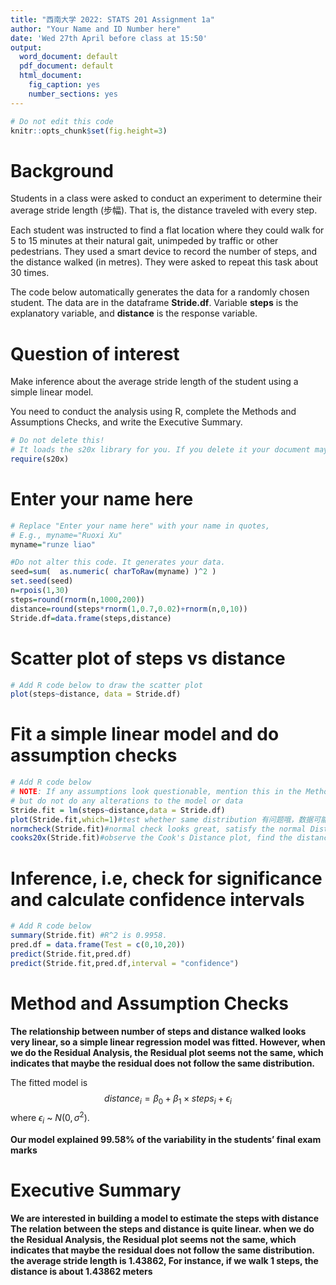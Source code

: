 ---
title: "西南大学 2022: STATS 201 Assignment 1a"
author: "Your Name and ID Number here"
date: 'Wed 27th April before class at 15:50'
output:
  word_document: default
  pdf_document: default
  html_document:
    fig_caption: yes
    number_sections: yes
---

```{r global_options, include=FALSE}
# Do not edit this code
knitr::opts_chunk$set(fig.height=3)
```

# Background

Students in a class were asked to conduct an experiment to determine their average stride length (步幅). That is, the distance traveled with every step.

Each student was instructed to find a flat location where they could walk for 5 to 15 minutes at their natural gait, unimpeded by traffic or other pedestrians. They used a smart device to record the number of steps, and the distance walked (in metres). They were asked to repeat this task about 30 times.

The code below automatically generates the data for a randomly chosen student. The data are in the dataframe **Stride.df**. Variable **steps** is the explanatory variable, and **distance** is the response variable.

# Question of interest

Make inference about the average stride length of the student using a simple linear model. 

You need to conduct the analysis using R, complete the Methods and Assumptions Checks, and write the Executive Summary.


```{r echo=FALSE, message=FALSE}
# Do not delete this!
# It loads the s20x library for you. If you delete it your document may not compile
require(s20x)
```

# Enter your name here

```{r}
# Replace "Enter your name here" with your name in quotes, 
# E.g., myname="Ruoxi Xu"
myname="runze liao"
```

```{r, echo=F}
#Do not alter this code. It generates your data.
seed=sum(  as.numeric( charToRaw(myname) )^2 )
set.seed(seed)
n=rpois(1,30)
steps=round(rnorm(n,1000,200))
distance=round(steps*rnorm(1,0.7,0.02)+rnorm(n,0,10))
Stride.df=data.frame(steps,distance)
```


# Scatter plot of steps vs distance
```{r}
# Add R code below to draw the scatter plot
plot(steps~distance, data = Stride.df)

```

# Fit a simple linear model and do assumption checks
```{r}
# Add R code below
# NOTE: If any assumptions look questionable, mention this in the Methods and Assumption Checks,
# but do not do any alterations to the model or data 
Stride.fit = lm(steps~distance,data = Stride.df)
plot(Stride.fit,which=1)#test whether same distribution 有问题哦，数据可能不满足同一分布的假设
normcheck(Stride.fit)#normal check looks great, satisfy the normal Distribution
cooks20x(Stride.fit)#observe the Cook's Distance plot, find the distance > 0.4

```
# Inference, i.e, check for significance and calculate confidence intervals
```{r}
# Add R code below
summary(Stride.fit) #R^2 is 0.9958.
pred.df = data.frame(Test = c(0,10,20))
predict(Stride.fit,pred.df)
predict(Stride.fit,pred.df,interval = "confidence")

```



# Method and Assumption Checks
**The relationship between number of steps and distance walked looks very linear, so a simple linear regression model was fitted. However, when we do the Residual Analysis, the Residual plot seems not the same, which indicates that maybe the residual does not follow the same distribution.**

The fitted model is
$$distance_i= \beta_0 + \beta_1 \times steps_i + \epsilon_i$$
where $\epsilon_i$ ~ $N(0,\sigma^2)$.

**Our model explained 99.58% of the variability in the students' final exam marks**



# Executive Summary
**We are interested in building a model to estimate the steps with distance**
**The relation between the steps and distance is quite linear. when we do the Residual Analysis, the Residual plot seems not the same, which indicates that maybe the residual does not follow the same distribution.**
**the average stride length is 1.43862, For instance, if we walk 1 steps, the distance is about 1.43862 meters**